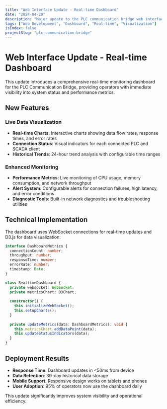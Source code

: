 ```yaml
---
title: "Web Interface Update - Real-time Dashboard"
date: "2024-04-20"
description: "Major update to the PLC communication bridge web interface, adding real-time monitoring dashboard with live data visualization."
tags: ["Web Development", "Dashboard", "Real-time", "Visualization"]
isIndex: false
projectSlug: "plc-communication-bridge"
---
```


# Web Interface Update - Real-time Dashboard

This update introduces a comprehensive real-time monitoring dashboard for the PLC Communication Bridge, providing operators with immediate visibility into system status and performance metrics.

## New Features

### Live Data Visualization
- **Real-time Charts**: Interactive charts showing data flow rates, response times, and error rates
- **Connection Status**: Visual indicators for each connected PLC and SCADA client
- **Historical Trends**: 24-hour trend analysis with configurable time ranges

### Enhanced Monitoring
- **Performance Metrics**: Live monitoring of CPU usage, memory consumption, and network throughput
- **Alert System**: Configurable alerts for connection failures, high latency, and error conditions
- **Diagnostic Tools**: Built-in network diagnostics and troubleshooting utilities

## Technical Implementation

The dashboard uses WebSocket connections for real-time updates and D3.js for data visualization:

```typescript
interface DashboardMetrics {
  connectionCount: number;
  throughput: number;
  responseTime: number;
  errorRate: number;
  timestamp: Date;
}

class RealtimeDashboard {
  private websocket: WebSocket;
  private metricsChart: D3Chart;
  
  constructor() {
    this.initializeWebSocket();
    this.setupCharts();
  }
  
  private updateMetrics(data: DashboardMetrics): void {
    this.metricsChart.addDataPoint(data);
    this.updateStatusIndicators(data);
  }
}
```

## Deployment Results

- **Response Time**: Dashboard updates in <50ms from device
- **Data Retention**: 30-day historical data storage
- **Mobile Support**: Responsive design works on tablets and phones
- **User Adoption**: 95% of operators now use the dashboard daily

This update significantly improves system visibility and operational efficiency.